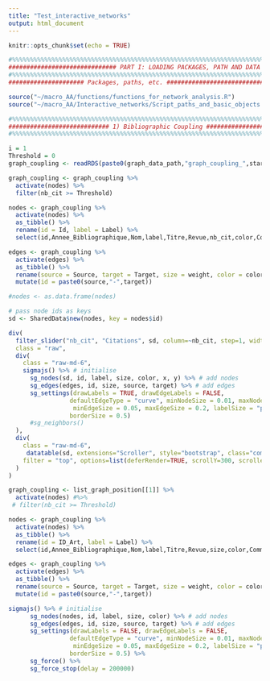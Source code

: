 ```yaml
---
title: "Test_interactive_networks"
output: html_document
---
```


```r
knitr::opts_chunk$set(echo = TRUE)

#%%%%%%%%%%%%%%%%%%%%%%%%%%%%%%%%%%%%%%%%%%%%%%%%%%%%%%%%%%%%%%%%%%%%%%%%%%%%%%%%%%%%%#
############################## PART I: LOADING PACKAGES, PATH AND DATA ####################################--------------
#%%%%%%%%%%%%%%%%%%%%%%%%%%%%%%%%%%%%%%%%%%%%%%%%%%%%%%%%%%%%%%%%%%%%%%%%%%%%%%%%%%%%#
##################### Packages, paths, etc. ############################################--------------

source("~/macro_AA/functions/functions_for_network_analysis.R")
source("~/macro_AA/Interactive_networks/Script_paths_and_basic_objects.R")

#%%%%%%%%%%%%%%%%%%%%%%%%%%%%%%%%%%%%%%%%%%%%%%%%%%%%%%%%%%%%%%%%%%%%%%%%%%%%%%%%%%%%%%#
############################ 1) Bibliographic Coupling #################################-------
#%%%%%%%%%%%%%%%%%%%%%%%%%%%%%%%%%%%%%%%%%%%%%%%%%%%%%%%%%%%%%%%%%%%%%%%%%%%%%%%%%%%%%%#

i = 1
Threshold = 0
graph_coupling <- readRDS(paste0(graph_data_path,"graph_coupling_",start_date[i],"-",end_date[i],".rds"))

graph_coupling <- graph_coupling %>%
  activate(nodes) %>%
  filter(nb_cit >= Threshold)

nodes <- graph_coupling %>%
  activate(nodes) %>%
  as_tibble() %>%
  rename(id = Id, label = Label) %>%
  select(id,Annee_Bibliographique,Nom,label,Titre,Revue,nb_cit,color,Community_name,size,x,y) 

edges <- graph_coupling %>%
  activate(edges) %>%
  as_tibble() %>%
  rename(source = Source, target = Target, size = weight, color = color_edges) %>%
  mutate(id = paste0(source,"-",target))

#nodes <- as.data.frame(nodes)

# pass node ids as keys
sd <- SharedData$new(nodes, key = nodes$id)
```

```r

div(
  filter_slider("nb_cit", "Citations", sd, column=~nb_cit, step=1, width=250),
  class = "raw",
  div(
    class = "raw-md-6",
    sigmajs() %>% # initialise
      sg_nodes(sd, id, label, size, color, x, y) %>% # add nodes
      sg_edges(edges, id, size, source, target) %>% # add edges
      sg_settings(drawLabels = TRUE, drawEdgeLabels = FALSE, 
                 defaultEdgeType = "curve", minNodeSize = 0.01, maxNodeSize = 10, 
                  minEdgeSize = 0.05, maxEdgeSize = 0.2, labelSize = "proportional",
                 borderSize = 0.5)
      #sg_neighbors()
  ),
  div(
    class = "raw-md-6",
     datatable(sd, extensions="Scroller", style="bootstrap", class="compact", width="100%",
    filter = "top", options=list(deferRender=TRUE, scrollY=300, scroller=TRUE))
  )
)

```


```r
graph_coupling <- list_graph_position[[1]] %>%
  activate(nodes) #%>%
 # filter(nb_cit >= Threshold)

nodes <- graph_coupling %>%
  activate(nodes) %>%
  as_tibble() %>%
  rename(id = ID_Art, label = Label) %>%
  select(id,Annee_Bibliographique,Nom,label,Titre,Revue,size,color,Community_name,size) 

edges <- graph_coupling %>%
  activate(edges) %>%
  as_tibble() %>%
  rename(source = Source, target = Target, size = weight, color = color_edges) %>%
  mutate(id = paste0(source,"-",target))

sigmajs() %>% # initialise
      sg_nodes(nodes, id, label, size, color) %>% # add nodes
      sg_edges(edges, id, size, source, target) %>% # add edges
      sg_settings(drawLabels = FALSE, drawEdgeLabels = FALSE, 
                 defaultEdgeType = "curve", minNodeSize = 0.01, maxNodeSize = 10, 
                  minEdgeSize = 0.05, maxEdgeSize = 0.2, labelSize = "proportional",
                 borderSize = 0.5) %>% 
      sg_force() %>%
      sg_force_stop(delay = 200000)
```

